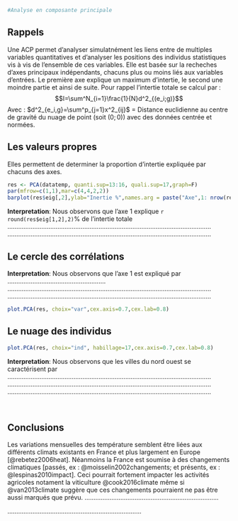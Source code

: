 ```r
#Analyse en composante principale
```

## **Rappels**

Une ACP permet d'analyser simulatnément les liens entre de multiples variables quantitatives et d'analyser les positions des individus statistiques vis à vis de l'ensemble de ces variables. Elle est basée sur la recheches d'axes principaux indépendants, chacuns plus ou moins liés aux variables d'entrées. Le première axe explique un maximum d'intertie, le second une moindre partie et ainsi de suite. Pour rappel l'intertie totale se calcul par : 
$$I=\sum^N_{i=1}\frac{1}{N}d^2_{(e_i;g)}$$
Avec : $d^2_{e_i,g}=\sum^p_{j=1}x^2_{ij}$ = Distance euclidienne au centre de gravité du nuage de point (soit $(0;0)$) avec des données centrée et normées. 


## **Les valeurs propres**

Elles permettent de determiner la proportion d'intertie expliquée par chacuns des axes.  

```r
res <- PCA(datatemp, quanti.sup=13:16, quali.sup=17,graph=F)
par(mfrow=c(1,1),mar=c(4,4,2,2))
barplot(res$eig[,2],ylab="Inertie %",names.arg = paste("Axe",1: nrow(res$eig)),las=2,cex.axis=0.7,cex.lab=0.8)
```

**Interpretation**: Nous observons que l'axe 1 explique `r round(res$eig[1,2],2)`$\%$ de l'intertie totale   
..................................................................................................................
..................................................................................................................

## **Le cercle des corrélations**

**Interpretation**: Nous observons que l'axe 1 est expliqué par .......................................................  
..................................................................................................................
..................................................................................................................


```r
plot.PCA(res, choix="var",cex.axis=0.7,cex.lab=0.8)
```

## **Le nuage des individus**

```r
plot.PCA(res, choix="ind", habillage=17,cex.axis=0.7,cex.lab=0.8)
```

**Interpretation**: Nous observons que les villes du nord ouest se caractérisent par   
..................................................................................................................
..................................................................................................................
..................................................................................................................

&nbsp;

## **Conclusions  **

Les variations mensuelles des température semblent être liées aux différents climats existants en France et plus largement en Europe [@rebetez2006heat]. Néanmoins la France est soumise à des changements climatiques [passés, ex :  @moisselin2002changements; et présents, ex :  @lespinas2010impact]. Ceci pourrait fortement impacter les activités agricoles notament la viticulture @cook2016climate même si @van2013climate suggère que ces changements pourraient ne pas être aussi marqués que prévu. 
...........................................................................

...........................................................................